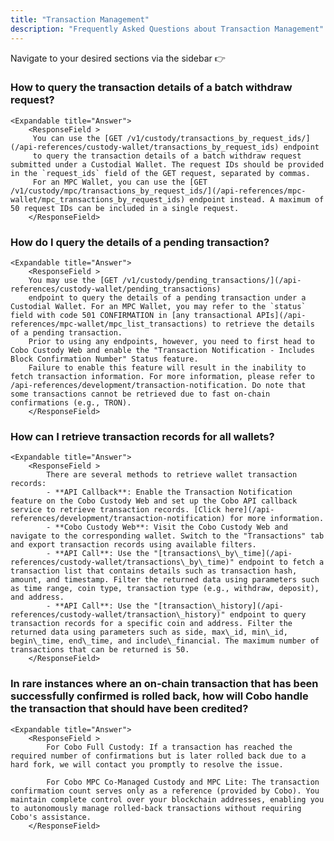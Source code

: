 ```yaml
---
title: "Transaction Management"
description: "Frequently Asked Questions about Transaction Management"
---
```

<Tip> Navigate to your desired sections via the sidebar   👉 </Tip>

### How to query the transaction details of a batch withdraw request?
    <Expandable title="Answer">
        <ResponseField >
         You can use the [GET /v1/custody/transactions_by_request_ids/](/api-references/custody-wallet/transactions_by_request_ids) endpoint
         to query the transaction details of a batch withdraw request submitted under a Custodial Wallet. The request IDs should be provided in the `request_ids` field of the GET request, separated by commas.
         For an MPC Wallet, you can use the [GET /v1/custody/mpc/transactions_by_request_ids/](/api-references/mpc-wallet/mpc_transactions_by_request_ids) endpoint instead. A maximum of 50 request IDs can be included in a single request.
        </ResponseField>
  </Expandable>

### How do I query the details of a pending transaction?
    <Expandable title="Answer">
        <ResponseField >
        You may use the [GET /v1/custody/pending_transactions/](/api-references/custody-wallet/pending_transactions)
        endpoint to query the details of a pending transaction under a Custodial Wallet. For an MPC Wallet, you may refer to the `status` field with code 501 CONFIRMATION in [any transactional APIs](/api-references/mpc-wallet/mpc_list_transactions) to retrieve the details of a pending transaction.
        Prior to using any endpoints, however, you need to first head to Cobo Custody Web and enable the "Transaction Notification - Includes Block Confirmation Number" Status feature.
        Failure to enable this feature will result in the inability to fetch transaction information. For more information, please refer to  /api-references/development/transaction-notification. Do note that some transactions cannot be retrieved due to fast on-chain confirmations (e.g., TRON).
        </ResponseField>
  </Expandable>


### How can I retrieve transaction records for all wallets?
    <Expandable title="Answer">
        <ResponseField >
            There are several methods to retrieve wallet transaction records:
            - **API Callback**: Enable the Transaction Notification feature on the Cobo Custody Web and set up the Cobo API callback service to retrieve transaction records. [Click here](/api-references/development/transaction-notification) for more information.
            - **Cobo Custody Web**: Visit the Cobo Custody Web and navigate to the corresponding wallet. Switch to the "Transactions" tab and export transaction records using available filters.
            - **API Call**: Use the "[transactions\_by\_time](/api-references/custody-wallet/transactions\_by\_time)" endpoint to fetch a transaction list that contains details such as transaction hash, amount, and timestamp. Filter the returned data using parameters such as time range, coin type, transaction type (e.g., withdraw, deposit), and address.
            - **API Call**: Use the "[transaction\_history](/api-references/custody-wallet/transaction\_history)" endpoint to query transaction records for a specific coin and address. Filter the returned data using parameters such as side, max\_id, min\_id, begin\_time, end\_time, and include\_financial. The maximum number of transactions that can be returned is 50.
        </ResponseField>
  </Expandable>


 ###  In rare instances where an on-chain transaction that has been successfully confirmed is rolled back, how will Cobo handle the transaction that should have been credited?
    <Expandable title="Answer">
        <ResponseField >
            For Cobo Full Custody: If a transaction has reached the required number of confirmations but is later rolled back due to a hard fork, we will contact you promptly to resolve the issue.

            For Cobo MPC Co-Managed Custody and MPC Lite: The transaction confirmation count serves only as a reference (provided by Cobo). You maintain complete control over your blockchain addresses, enabling you to autonomously manage rolled-back transactions without requiring Cobo's assistance.
        </ResponseField>
  </Expandable>
